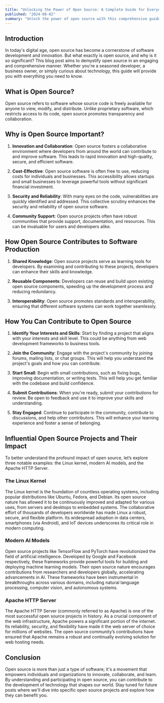 ```yaml
---
title: "Unlocking the Power of Open Source: A Complete Guide for Everyone"
published: "2024-08-02"
summary: "Unlock the power of open source with this comprehensive guide, discover what open source is, why it matters, and how you can contribute. Learn about influential open-source rojects and understand their significant impact on technology and innovation."
---
```


## Introduction

In today's digital age, open source has become a cornerstone of software development and innovation. But what exactly is open source, and why is it so significant? This blog post aims to demystify open source in an engaging and comprehensive manner. Whether you're a seasoned developer, a business owner, or simply curious about technology, this guide will provide you with everything you need to know.

## What is Open Source?

Open source refers to software whose source code is freely available for anyone to view, modify, and distribute. Unlike proprietary software, which restricts access to its code, open source promotes transparency and collaboration.

## Why is Open Source Important?

1. **Innovation and Collaboration**: Open source fosters a collaborative environment where developers from around the world can contribute to and improve software. This leads to rapid innovation and high-quality, secure, and efficient software.

2. **Cost-Effective**: Open source software is often free to use, reducing costs for individuals and businesses. This accessibility allows startups and small businesses to leverage powerful tools without significant financial investment.

3. **Security and Reliability**: With many eyes on the code, vulnerabilities are quickly identified and addressed. This collective scrutiny enhances the security and reliability of open source software.

4. **Community Support**: Open source projects often have robust communities that provide support, documentation, and resources. This can be invaluable for users and developers alike.

## How Open Source Contributes to Software Production

1. **Shared Knowledge**: Open source projects serve as learning tools for developers. By examining and contributing to these projects, developers can enhance their skills and knowledge.

2. **Reusable Components**: Developers can reuse and build upon existing open source components, speeding up the development process and reducing redundancy.

3. **Interoperability**: Open source promotes standards and interoperability, ensuring that different software systems can work together seamlessly.

## How You Can Contribute to Open Source

1. **Identify Your Interests and Skills**: Start by finding a project that aligns with your interests and skill level. This could be anything from web development frameworks to business tools.

2. **Join the Community**: Engage with the project's community by joining forums, mailing lists, or chat groups. This will help you understand the project's goals and how you can contribute.

3. **Start Small**: Begin with small contributions, such as fixing bugs, improving documentation, or writing tests. This will help you get familiar with the codebase and build confidence.

4. **Submit Contributions**: When you're ready, submit your contributions for review. Be open to feedback and use it to improve your skills and understanding.

5. **Stay Engaged**: Continue to participate in the community, contribute to discussions, and help other contributors. This will enhance your learning experience and foster a sense of belonging.

## Influential Open Source Projects and Their Impact

To better understand the profound impact of open source, let’s explore three notable examples: the Linux kernel, modern AI models, and the Apache HTTP Server.

### The Linux Kernel

The Linux kernel is the foundation of countless operating systems, including popular distributions like Ubuntu, Fedora, and Debian. Its open source nature has allowed it to be continuously improved and adapted for various uses, from servers and desktops to embedded systems. The collaborative effort of thousands of developers worldwide has made Linux a robust, secure, and flexible platform. Its widespread adoption in data centers, smartphones (via Android), and IoT devices underscores its critical role in modern computing.

### Modern AI Models

Open source projects like TensorFlow and PyTorch have revolutionized the field of artificial intelligence. Developed by Google and Facebook respectively, these frameworks provide powerful tools for building and deploying machine learning models. Their open source nature encourages contributions from researchers and developers globally, accelerating advancements in AI. These frameworks have been instrumental in breakthroughs across various domains, including natural language processing, computer vision, and autonomous systems.

### Apache HTTP Server

The Apache HTTP Server (commonly referred to as Apache) is one of the most successful open source projects in history. As a crucial component of the web infrastructure, Apache powers a significant portion of the internet. Its reliability, security, and flexibility have made it the web server of choice for millions of websites. The open source community’s contributions have ensured that Apache remains a robust and continually evolving solution for web hosting needs.

## Conclusion

Open source is more than just a type of software; it's a movement that empowers individuals and organizations to innovate, collaborate, and learn. By understanding and participating in open source, you can contribute to the development of technology that shapes our world. Stay tuned for future posts where we'll dive into specific open source projects and explore how they can benefit you.
